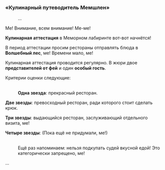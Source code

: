 ===«Кулинарный путеводитель Мемшлен»===
:...
:
Ме! Внимание, всем внимание! Ме-ме!
:
'''Кулинарная аттестация''' в Меморном лабиринте вот-вот начнётся!
:
В период аттестации просим рестораны отправлять блюда в '''Волшебный лес''', ме! Времени мало, ме!
:
Кулинарная аттестация проводится регулярно. В жюри двое '''представителей от фей''' и один '''особый гость'''.
:
Критерии оценки следующие:
:<br />'''Одна звезда''': прекрасный ресторан.
:
'''Две звезды''': превосходный ресторан, ради которого стоит сделать крюк.
:
'''Три звезды''': выдающийся ресторан, заслуживающий отдельного визита, ме!
:
'''Четыре звезды''': (Пока ещё не придумали, ме!)
:<br />Ещё раз напоминаем: нельзя подкупать судей вкусной едой! Это категорически запрещено, ме!
:
...
